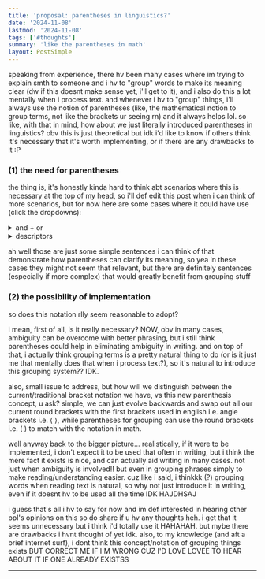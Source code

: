 ```yaml
---
title: 'proposal: parentheses in linguistics?'
date: '2024-11-08'
lastmod: '2024-11-08'
tags: ['#thoughts']
summary: 'like the parentheses in math'
layout: PostSimple
---
```


speaking from experience, there hv been many cases where im trying to explain smth to someone and i hv to "group" words to make its meaning clear (dw if this doesnt make sense yet, i'll get to it), and i also do this a lot mentally when i process text. and whenever i hv to "group" things, i'll always use the notion of parentheses (like, the mathematical notion to group terms, not like the brackets ur seeing rn) and it always helps lol. so like, with that in mind, how about we just literally introduced parentheses in linguistics? obv this is just theoretical but idk i'd like to know if others think it's necessary that it's worth implementing, or if there are any drawbacks to it :P

### (1) the need for parentheses
the thing is, it's honestly kinda hard to think abt scenarios where this is necessary at the top of my head, so i'll def edit this post when i can think of more scenarios, but for now here are some cases where it could have use (click the dropdowns):

<details>
   <summary>and + or</summary>
when i was in primary school, i rmbr in bm class, we learnt smth like "awak makan dengan sudu atau garpu?" (i dont rmbr if it was bina ayat or wut but yea), and i rmbr thinking like... "well, i could answer "sudu", but isn't "yes" also a valid answer?" so yea that's my first example...    

1: do you eat with a (fork) or (spoon)?   
2: do you eat with a (fork or spoon)?   
   
see how the parentheses change the meaning of the question? "or" is very confusing in that sense. this isnt an issue in mandarin tho where 还是 (which means or) is typically used for questions like "A or B?" in which a valid ans would be "A", while 或者 is typically used for statements when indicating options like "u can have coffee or tea", but i don't believe the distinction between the 2 "or"s is a feature of most languages so yea. and similarly, "and" is confusing as well. now keep in mind that at this point, i hvnt figured out the best way to parenthesise stuff... but here are some examples i can think of and how parentheses make a distinction in their meanings, i think the use of parentheses are somewhat understandable:
   
1: i like (small dogs) and (cats)  
2: i like small (dogs and cats)   
sentence 2 has a "distributive" property like in math!!  
 
1: (all students) and (teachers) were present  
2: all (students and teachers) were present  
again, the "distributive" property in sentence 2 indicates all students and all teachers were present... while in sentence 1, it's not necessarily implied that all teachers were present

1: i'll (send the files) and (call u tmr)  
2: i'll (send the files and call u) tmr  
sentence 1 doesn't necessarily imply that the files will be sent tmr, while sentence 2 does

1: u shd (not litter) and (recycle)  
2: u shd not (litter and recycle)  

1: i didnt eat (rice) and (chicken)  
2: i didnt eat (rice and chicken)  
</details>

<details>
  <summary>descriptors</summary>
descriptors can get hella confusing omg. i'll just jump straight into examples:

1: she saw (the boy at the mall)    
2: she saw the boy (at the mall)  
in sentence 1, she saw the boy who she presumably has seen/met before at the mall, while in sentence 2, the mall is the location where she saw the boy. pls tell me that makes sense and that im not crazy LMAO

1: she spoke to (the man on the phone)  
2: she spoke to the man (on the phone)

1: she didnt call her friend (bcs she was sad)  
2: she didnt (call her friend bcs she was sad)

agh im so sorry i literally cant think of good examples now :(
</details>

ah well those are just some simple sentences i can think of that demonstrate how parentheses can clarify its meaning, so yea in these cases they might not seem that relevant, but there are definitely sentences (especially if more complex) that would greatly benefit from grouping stuff

### (2) the possibility of implementation
so does this notation rlly seem reasonable to adopt?

i mean, first of all, is it really necessary? NOW, obv in many cases, ambiguity can be overcome with better phrasing, but i still think parentheses could help in eliminating ambiguity in writing. and on top of that, i actually think grouping terms is a pretty natural thing to do (or is it just me that mentally does that when i process text?), so it's natural to introduce this grouping system?? IDK.

also, small issue to address, but how will we distinguish between the current/traditional bracket notation we have, vs this new parenthesis concept, u ask? simple, we can just evolve backwards and swap out all our current round brackets with the first brackets used in english i.e. angle brackets i.e. ⟨ ⟩, while parentheses for grouping can use the round brackets i.e. ( ) to match with the notation in math.

well anyway back to the bigger picture... realistically, if it were to be implemented, i don't expect it to be used that often in writing, but i think the mere fact it exists is nice, and can actually aid writing in many cases. not just when ambiguity is involved!! but even in grouping phrases simply to make reading/understanding easier. cuz like i said, i thinkkk (?) grouping words when reading text is natural, so why not just introduce it in writing, even if it doesnt hv to be used all the time IDK HAJDHSAJ

i guess that's all i hv to say for now and im def interested in hearing other ppl's opinions on this so do share if u hv any thoughts heh. i get that it seems unnecessary but i think i'd totally use it HAHAHAH. but mybe there are drawbacks i hvnt thought of yet idk. also, to my knowledge (and aft a brief internet surf), i dont think this concept/notation of grouping things exists BUT CORRECT ME IF I'M WRONG CUZ I'D LOVE LOVEE TO HEAR ABOUT IT IF ONE ALREADY EXISTSS

---

<script async src="https://talk.hyvor.com/embed/embed.js" type="module"></script>
<hyvor-talk-comments website-id="11281" page-id="https://leia-mayssa.vercel.app//blog/parentheses%20in%20linguistics"></hyvor-talk-comments>



